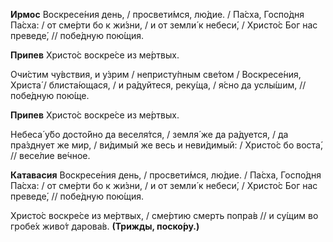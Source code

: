 **Ирмос** Воскресе́ния день, / просвети́мся, лю́дие. / Па́сха, Госпо́дня Па́сха: / от сме́рти бо к жи́зни, / и от земли́ к небеси́, / Христо́с Бог нас преведе́, // побе́дную пою́щия.

**Припев** Христо́с воскре́се из ме́ртвых.

Очи́стим чу́вствия, и у́зрим / непристу́пным све́том / Воскресе́ния, Христа́ / блиста́ющася, / и ра́дуйтеся, реку́ща, / я́сно да услы́шим, // побе́дную пою́ще.

**Припев** Христо́с воскре́се из ме́ртвых.

Небеса́ у́бо досто́йно да веселя́тся, / земля́ же да ра́дуется, / да пра́зднует же мир, / ви́димый же весь и неви́димый: / Христо́с бо воста́, // весе́лие ве́чное.

**Катавасия** Воскресе́ния день, / просвети́мся, лю́дие. / Па́сха, Госпо́дня Па́сха: / от сме́рти бо к жи́зни, / и от земли́ к небеси́, / Христо́с Бог нас преведе́, // побе́дную пою́щия.

Христо́с воскре́се из ме́ртвых, / сме́ртию смерть попра́в // и су́щим во гробе́х живо́т дарова́в. **(Трижды,	поско́ру.)**
